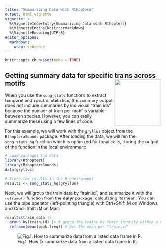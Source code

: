 ```yaml
---
title: "Summarizing Data with Rthoptera"
output: html_vignette
vignette: >
  %\VignetteIndexEntry{Summarizing Data with Rthoptera}
  %\VignetteEngine{knitr::rmarkdown}
  %\VignetteEncoding{UTF-8}
editor_options: 
  markdown: 
    wrap: sentence
---
```



```r
knitr::opts_chunk$set(echo = TRUE)
```

## Getting summary data for specific trains across motifs<img src="man/figures/logo.png" align="right" height="150" alt="" /></a>

When you use the `song_stats` functions to extract temporal and spectral statistics, the summary output does not include summaries by individual "train ids" because the number of train per motif is variable between species. However, you can easily summarize these using a few lines of code.

For this example, we will work with the `gryllus` object from the `RthopteraSounds` package. After loading the data, we will run the `song_stats_hq` function which is optimized for tonal calls, storing the output of the function in the local environment:
```r
# Load packages and data
library(Rthoptera)
library(RthopteraSounds)
data(gryllus)

# Store the results in the R environment
results <- song_stats_hq(gryllus)
```

Next, we will group the train data by "train.id", and summarize it with the `reframe()` function from the **dplyr** package, calculating its mean. You can use the pipe operator (left-pointing triangle) with Ctrl+Shift_M on Windows and Cmd+Shift+M on Mac:
```r
results$train_data |> 
  group_by(train.id) |> # group the trains by their identity within a motif
  reframe(mean(peak.freq)) # get the mean per "train.id" 
```


![Fig.1. How to summarize data from a listed data frame in R.](../man/figures/summarize.gif)
